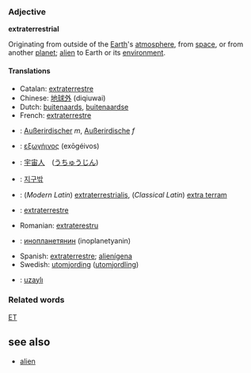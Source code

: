 ===Adjective===
'''extraterrestrial'''

Originating from outside of the [[Earth]]'s [[atmosphere]], from [[space]], or from another [[planet]]; [[alien]] to Earth or its [[environment]].

====Translations====
*Catalan: [[extraterrestre]] 
*Chinese: [[地球外]] (diqiuwai)
*Dutch: [[buitenaards]], [[buitenaardse]]
*French: [[extraterrestre]]
*{{de}}: [[Außerirdischer]] ''m'', [[Außerirdische]] ''f''
*{{gr}}: [[εξωγήινος]] (exōgéivos)
*{{ja}}: [[宇宙人]]　([[うちゅうじん]])
*{{ko}}: [[지구밖]]
*{{la}}: (''Modern Latin'') [[extraterrestrialis]], (''Classical Latin'') [[extra terram]]
*{{pt}}: [[extraterrestre]]
*Romanian: [[extraterestru]]
*{{ru}}: [[инопланетянин]] (inoplanetyanin)
*Spanish: [[extraterrestre]]; [[alienígena]]
*Swedish: [[utomjording]] ([[utomjordling]])
*{{tr}}: [[uzaylı]]

===Related words===
[[ET]]

==see also==
*[[alien]]